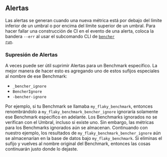 ## Alertas
Las alertas se generan cuando una nueva métrica está por debajo del límite inferior de un umbral o por encima del límite superior de un umbral.
Para hacer fallar una construcción de CI en el evento de una alerta, coloca la bandera `--err` al usar el subcomando CLI de <code><a href="/docs/es/explanation/bencher-run/">bencher run</a></code>.

### Supresión de Alertas
A veces puede ser útil suprimir Alertas para un Benchmark específico.
La mejor manera de hacer esto es agregando uno de estos sufijos especiales al nombre de ese Benchmark:

- `_bencher_ignore`
- `BencherIgnore`
- `-bencher-ignore`

Por ejemplo, si tu Benchmark se llamaba `my_flaky_benchmark`, entonces renombrándolo a `my_flaky_benchmark_bencher_ignore`
ignoraría solamente ese Benchmark específico en adelante.
Los Benchmarks ignorados no se verifican con el Umbral, incluso si existe uno.
Sin embargo, las métricas para los Benchmarks ignorados aún se almacenan.
Continuando con nuestro ejemplo, los resultados de `my_flaky_benchmark_bencher_ignore` aún se almacenarían en la base de datos bajo `my_flaky_benchmark`.
Si eliminas el sufijo y vuelves al nombre original del Benchmark,
entonces las cosas continuarán justo donde lo dejaste.